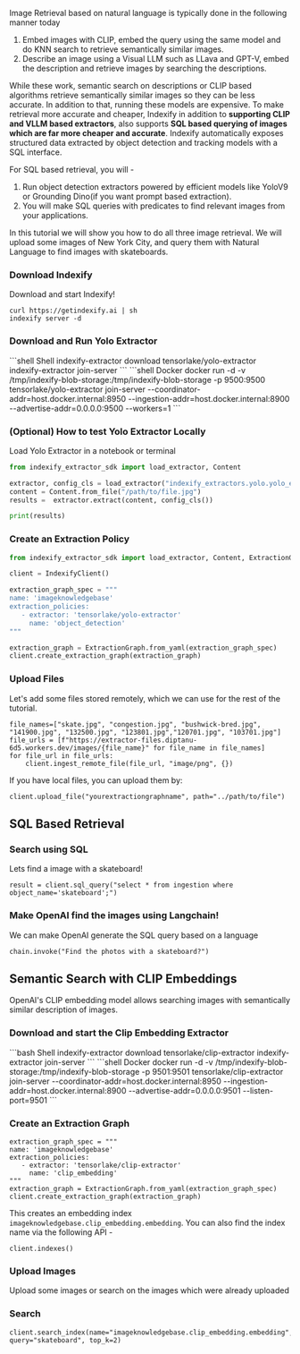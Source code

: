 Image Retrieval based on natural language is typically done in the following manner today

1. Embed images with CLIP, embed the query using the same model and do KNN search to retrieve semantically similar images.
2. Describe an image using a Visual LLM such as LLava and GPT-V, embed the description and retrieve images by searching the descriptions.

While these work, semantic search on descriptions or CLIP based algorithms retrieve semantically similar images so they can be less accurate. In addition to that, running these models are expensive. To make retrieval more accurate and cheaper, Indexify in addition to **supporting CLIP and VLLM based extractors**, also supports **SQL based querying of images which are far more cheaper and accurate**. Indexify automatically exposes structured data extracted by object detection and tracking models with a SQL interface.

For SQL based retrieval, you will -

1. Run object detection extractors powered by efficient models like YoloV9 or Grounding Dino(if you want prompt based extraction).
2. You will make SQL queries with predicates to find relevant images from your applications.

In this tutorial we will show you how to do all three image retrieval. We will upload some images of New York City, and query them with Natural Language to find images with skateboards.

### Download Indexify
Download and start Indexify!

```
curl https://getindexify.ai | sh
indexify server -d 
```

### Download and Run Yolo Extractor

<CodeGroup>
    ```shell Shell
    indexify-extractor download tensorlake/yolo-extractor
    indexify-extractor join-server
    ```
    ```shell Docker
    docker run -d -v /tmp/indexify-blob-storage:/tmp/indexify-blob-storage -p 9500:9500 tensorlake/yolo-extractor join-server --coordinator-addr=host.docker.internal:8950 --ingestion-addr=host.docker.internal:8900 --advertise-addr=0.0.0.0:9500 --workers=1
    ```
</CodeGroup>


### (Optional) How to test Yolo Extractor Locally
Load Yolo Extractor in a notebook or terminal
```python
from indexify_extractor_sdk import load_extractor, Content

extractor, config_cls = load_extractor("indexify_extractors.yolo.yolo_extractor:YoloExtractor")
content = Content.from_file("/path/to/file.jpg")
results =  extractor.extract(content, config_cls())

print(results)
```

### Create an Extraction Policy

```python
from indexify_extractor_sdk import load_extractor, Content, ExtractionGraph

client = IndexifyClient()

extraction_graph_spec = """
name: 'imageknowledgebase'
extraction_policies:
   - extractor: 'tensorlake/yolo-extractor'
     name: 'object_detection'
"""

extraction_graph = ExtractionGraph.from_yaml(extraction_graph_spec)
client.create_extraction_graph(extraction_graph)
```

### Upload Files
Let's add some files stored remotely, which we can use for the rest of the tutorial.

```
file_names=["skate.jpg", "congestion.jpg", "bushwick-bred.jpg", "141900.jpg", "132500.jpg", "123801.jpg","120701.jpg", "103701.jpg"]
file_urls = [f"https://extractor-files.diptanu-6d5.workers.dev/images/{file_name}" for file_name in file_names]
for file_url in file_urls:
    client.ingest_remote_file(file_url, "image/png", {})
```

If you have local files, you can upload them by:

```
client.upload_file("yourextractiongraphname", path="../path/to/file")
```


## SQL Based Retrieval

### Search using SQL

Lets find a image with a skateboard!

```
result = client.sql_query("select * from ingestion where object_name='skateboard';")
```

### Make OpenAI find the images using Langchain! 
We can make OpenAI generate the SQL query based on a language

```
chain.invoke("Find the photos with a skateboard?")
```
## Semantic Search with CLIP Embeddings
OpenAI's CLIP embedding model allows searching images with semantically similar description of images. 

### Download and start the Clip Embedding Extractor

<CodeGroup>
    ```bash Shell
    indexify-extractor download tensorlake/clip-extractor
    indexify-extractor join-server
    ```
    ```shell Docker
    docker run -d -v /tmp/indexify-blob-storage:/tmp/indexify-blob-storage -p 9501:9501 tensorlake/clip-extractor join-server --coordinator-addr=host.docker.internal:8950 --ingestion-addr=host.docker.internal:8900 --advertise-addr=0.0.0.0:9501 --listen-port=9501
    ```
</CodeGroup>


### Create an Extraction Graph

```
extraction_graph_spec = """
name: 'imageknowledgebase'
extraction_policies:
   - extractor: 'tensorlake/clip-extractor'
     name: 'clip_embedding'
"""
extraction_graph = ExtractionGraph.from_yaml(extraction_graph_spec)
client.create_extraction_graph(extraction_graph)
```

This creates an embedding index `imageknowledgebase.clip_embedding.embedding`. You can also find the index name via the following API - 

```
client.indexes()
```

### Upload Images
Upload some images or search on the images which were already uploaded

### Search

```
client.search_index(name="imageknowledgebase.clip_embedding.embedding", query="skateboard", top_k=2)
```
